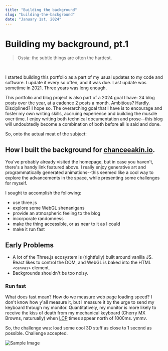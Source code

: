 ```yaml
---
title: "Building the background"
slug: "building-the-background"
date: "January 1st, 2024"
---
```


# Building my background, pt.1

> Ossia: the subtle things are often the hardest.

<br />

I started building this portfolio as a part of my usual updates to my code and
software. I update it every so often, and it was due. Last update was sometime
in 2021. Three years was long enough.

This portfolio and blog project is also part of a 2024 goal I have: 24 blog
posts over the year, at a cadence 2 posts a month. Ambitious? Hardly.
Disciplined? I hope so. The overarching goal that I have is to encourage and
foster my own writing skills, accruing experience and building the muscle over
time. I enjoy writing both technical documentation and prose--this blog will
undoubtedly become a combination of both before all is said and done.

So, onto the actual meat of the subject:

## How I built the background for [chanceeakin.io](https://chanceeakin.io).

You've probably already visited the homepage, but in case you haven't, there's a
handy link featured above. I really enjoy generative art and programmatically
generated animations--this seemed like a cool way to explore the advancements in
the space, while presenting some challenges for myself.

I sought to accomplish the following:

- use three.js
- explore some WebGL shenanigans
- provide an atmospheric feeling to the blog
- incorporate randomness
- make the thing accessible, or as near to it as I could
- make it run fast

## Early Problems

- A lot of the Three.js ecosystem is (rightfully) built around vanilla JS. React
  likes to control the DOM, and WebGL is baked into the HTML `<canvas>` element.
- Backgrounds shouldn't be too noisy.

### Run fast

What does fast mean? How do we measure web page loading speed? I don't know how
y'all measure it, but I measure it by the urge to send my keyboard through my
monitor. Quantitatively, my monitor is more likely to receive the kiss of death
from my mechanical keyboard (Cherry MX Browns, naturually) when
[LCP](https://web.dev/articles/lcp) times appear north of 1000ms. ymmv.

So, the challenge was: load some cool 3D stuff as close to 1 second as possible.
Challenge accepted.

![Sample Image](https://via.placeholder.com/800x400?w=800&h=400)
